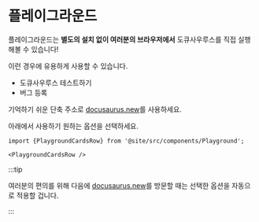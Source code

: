 # 플레이그라운드

플레이그라운드는 **별도의 설치 없이 여러분의 브라우저에서** 도큐사우루스를 직접 실행해볼 수 있습니다!

이런 경우에 유용하게 사용할 수 있습니다.

- 도큐사우루스 테스트하기
- 버그 등록

기억하기 쉬운 단축 주소로 [docusaurus.new](https://docusaurus.new)를 사용하세요.

아래에서 사용하기 원하는 옵션을 선택하세요.

```mdx-code-block
import {PlaygroundCardsRow} from '@site/src/components/Playground';

<PlaygroundCardsRow />
```

:::tip

여러분의 편의를 위해 다음에 [docusaurus.new](https://docusaurus.new)를 방문할 때는 선택한 옵션을 자동으로 적용할 겁니다.

:::
